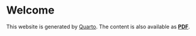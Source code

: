# Welcome {-}

```{=comment}
This file is not included in the PDF.
```

This website is generated by [Quarto](https://quarto.org/).
The content is also available as [**PDF**](/_book/keynotes.pdf){target="_blank"}.
